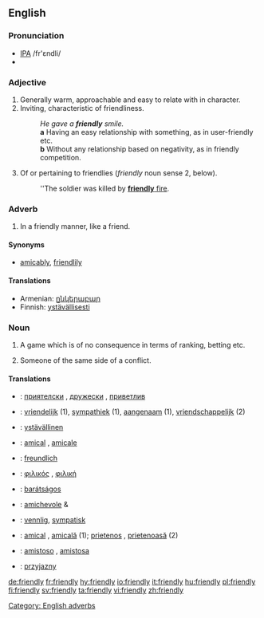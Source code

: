 ==English==

===Pronunciation===
*[[IPA]] /fr'εndli/
*{{audio|en-us-friendly.ogg|Audio (US)}}

===Adjective===
{{en-adj}}

# Generally warm, approachable and easy to relate with in character.
# Inviting, characteristic of friendliness.
#:''He gave a '''friendly''' smile.''
#: '''a''' Having an easy relationship with something, as in user-friendly etc.
#: '''b''' Without any relationship based on negativity, as in friendly competition. 
# {{military}} Of or pertaining to friendlies (''friendly'' noun sense 2, below).
#:''The soldier was killed by [[friendly fire|'''friendly''' fire]].

=== Adverb ===
# In a friendly manner, like a friend.

==== Synonyms ====
* [[amicably]], [[friendlily]]

==== Translations ====
{{trans-top|in a friendly manner}}
* Armenian: [[ընկերաբար]]
*Finnish: [[ystävällinen|ystävällisesti]]
{{trans-mid}}
{{trans-bottom}}

===Noun===
{{en-noun|friendlies}}

# A game which is of no consequence in terms of ranking, betting etc.
# {{context|military|lang=en}} Someone of the same side of a conflict.

==== Translations ====
{{trans-top|to be checked}}
*{{ttbc|Bulgarian}}: [[приятелски]] {{m}}, [[дружески]] {{m}}, [[приветлив]] {{m}}
*{{ttbc|Dutch}}: [[vriendelijk]] (1), [[sympathiek]] (1), [[aangenaam]] (1), [[vriendschappelijk]] (2)
*{{ttbc|Finnish}}: [[ystävällinen]]
*{{ttbc|French}}: [[amical]] {{m}}, [[amicale]] {{f}}
*{{ttbc|German}}: [[freundlich]]
*{{ttbc|Greek}}: [[φιλικός]] {{m}}, [[φιλική]] {{f}}
*{{ttbc|Hungarian}}: [[barátságos]]
*{{ttbc|Italian}}: [[amichevole]] {{m}} & {{f}}
{{trans-mid}}
*{{ttbc|Norwegian}}: [[vennlig]], [[sympatisk]]
*{{ttbc|Romanian}}: [[amical]] {{m}}, [[amicală]] {{f}} (1); [[prietenos]] {{m}}, [[prietenoasă]] {{f}} (2) 
*{{ttbc|Spanish}}: [[amistoso]] {{m}}, [[amistosa]] {{f}}
*{{ttbc|Polish}}: [[przyjazny]] {{m}}
{{trans-bottom}}

[[Category: English adverbs]]

[[de:friendly]]
[[fr:friendly]]
[[hy:friendly]]
[[io:friendly]]
[[it:friendly]]
[[hu:friendly]]
[[pl:friendly]]
[[fi:friendly]]
[[sv:friendly]]
[[ta:friendly]]
[[vi:friendly]]
[[zh:friendly]]